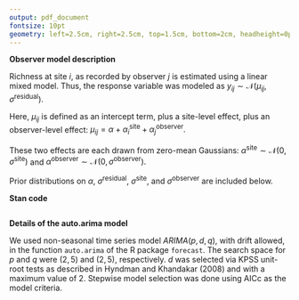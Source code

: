```yaml
---
output: pdf_document
fontsize: 10pt
geometry: left=2.5cm, right=2.5cm, top=1.5cm, bottom=2cm, headheight=0pt, letterpaper
---
```


\begin{center}

\textbf{Supplement to "Forecasting biodiversity in breeding birds using best practices"}

by David J. Harris, Shawn D. Taylor, and Ethan P. White

\end{center}

\raggedright

\vspace{3mm}

**Observer model description**

Richness at site $i$, as recorded by observer $j$ is estimated using a linear mixed model.  Thus, the response variable was modeled as $y_{ij} \sim \mathcal{N}(\mu_{ij}, \sigma^\mathrm{residual}).$

Here, $\mu_{ij}$ is defined as an intercept term, plus a site-level effect, plus an observer-level effect: $\mu_{ij} = \alpha + \alpha^\mathrm{site}_i + \alpha^\mathrm{observer}_j.$

These two effects are each drawn from zero-mean Gaussians: $\alpha^\mathrm{site} \sim \mathcal{N}(0, \sigma^\mathrm{site})$ and $\alpha^\mathrm{observer} \sim \mathcal{N}(0, \sigma^\mathrm{observer}).$

Prior distributions on $\alpha$, $\sigma^\mathrm{residual}$, $\sigma^\mathrm{site}$, and $\sigma^\mathrm{observer}$ are included below.

\vspace{3mm}

**Stan code**

```text
```


**Details of the auto.arima model**

We used non-seasonal time series model $ARIMA(p,d,q)$, with drift allowed, in the function `auto.arima` of the R package `forecast`. The search space for $p$ and $q$ were $(2,5)$ and $(2,5)$, respectively. $d$ was selected via KPSS unit-root tests as described in Hyndman and Khandakar (2008) and with a maximum value of $2$. Stepwise model selection was done using AICc as the model criteria. 
